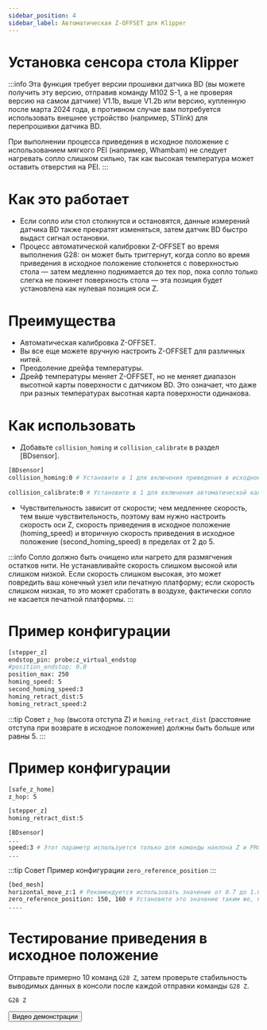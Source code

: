 ```yaml
---
sidebar_position: 4
sidebar_label: Автоматическая Z-OFFSET для Klipper
---
```


# Установка сенсора стола Klipper

:::info
Эта функция требует версии прошивки датчика BD (вы можете получить эту версию, отправив команду M102 S-1, а не проверяя версию на самом датчике) V1.1b, выше V1.2b или версию, купленную после марта 2024 года, в противном случае вам потребуется использовать внешнее устройство (например, STlink) для перепрошивки датчика BD.

При выполнении процесса приведения в исходное положение с использованием мягкого PEI (например, Whambam) не следует нагревать сопло слишком сильно, так как высокая температура может оставить отверстия на PEI.
:::

# Как это работает
* Если сопло или стол столкнутся и остановятся, данные измерений датчика BD также прекратят изменяться, затем датчик BD быстро выдаст сигнал остановки.
* Процесс автоматической калибровки Z-OFFSET во время выполнения G28: он может быть триггернут, когда сопло во время приведения в исходное положение столкнется с поверхностью стола — затем медленно поднимается до тех пор, пока сопло только слегка не покинет поверхность стола — эта позиция будет установлена как нулевая позиция оси Z.

# Преимущества
* Автоматическая калибровка Z-OFFSET.
* Вы все еще можете вручную настроить Z-OFFSET для различных нитей.
* Преодоление дрейфа температуры.
* Дрейф температуры меняет Z-OFFSET, но не меняет диапазон высотной карты поверхности с датчиком BD. Это означает, что даже при разных температурах высотная карта поверхности одинакова.

# Как использовать

* Добавьте `collision_homing` и `collision_calibrate` в раздел [BDsensor].
``` bash
[BDsensor] 
collision_homing:0 # Установите в 1 для включения приведения в исходное положение с использованием обнаружения столкновения соплом. Отключите, установив значение 0. Включение с использованием обнаружения столкновения соплом. Отключение с помощью значения 0.
                   
collision_calibrate:0 # Установите в 1 для включения автоматической калибровки датчика BD с использованием обнаружения столкновения соплом. Отключите, установив значение 0. Это означает, что нам не нужно вручную перемещать сопло по поверхности стола и проводить тест бумагой перед отправкой команды калибровки M102 S-6.
```

* Чувствительность зависит от скорости; чем медленнее скорость, тем выше чувствительность, поэтому вам нужно настроить скорость оси Z, скорость приведения в исходное положение (homing_speed) и вторичную скорость приведения в исходное положение (second_homing_speed) в пределах от 2 до 5.

:::info
Сопло должно быть очищено или нагрето для размягчения остатков нити.
Не устанавливайте скорость слишком высокой или слишком низкой. Если скорость слишком высокая, это может повредить ваш конечный узел или печатную платформу; если скорость слишком низкая, то это может сработать в воздухе, фактически сопло не касается печатной платформы.
:::

# Пример конфигурации
``` bash
[stepper_z]
endstop_pin: probe:z_virtual_endstop
#position_endstop: 0.0
position_max: 250
homing_speed: 5
second_homing_speed:3
homing_retract_dist:5
homing_retract_speed:2
```

:::tip Совет
`z_hop` (высота отступа Z) и `homing_retract_dist` (расстояние отступа при возврате в исходное положение) должны быть больше или равны 5.
:::
# Пример конфигурации

```bash
[safe_z_home]
z_hop: 5 

[stepper_z]
homing_retract_dist:5
```
```bash
[BDsensor] 
...
speed:3 # Этот параметр используется только для команды наклона Z и PROBE_ACCURACY. # Этот параметр используется только для команды наклона Z и команды точности зондирования.
...

```
:::tip Совет
Пример конфигурации `zero_reference_position`
:::

``` bash
[bed_mesh]
horizontal_move_z:1 # Рекомендуется использовать значение от 0.7 до 1.0 мм.
zero_reference_position: 150, 160 # Установите это значение таким же, как home_xy_position в секции safe_z_home.
....
```

# Тестирование приведения в исходное положение
Отправьте примерно 10 команд `G28 Z`, затем проверьте стабильность выводимых данных в консоли после каждой отправки команды `G28 Z`.
``` bash
G28 Z
```
<Button variant="contained" disableElevation component="a" rel="noopener" href="https://www.youtube.com/watch?v=RuPoXbrSPDc">Видео демонстрации</Button>

